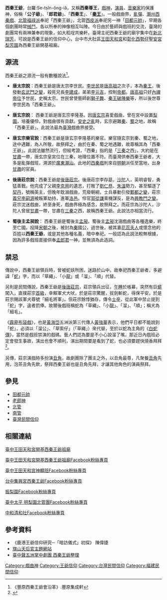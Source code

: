 {{道教}}
'''西秦王爺'''，台羅:Se-tsîn-ông-iâ，又稱'''西秦尊王'''，[[戲神|戲神]]，[[演員|演員]]、[[音樂家|音樂家]]的保護神，俗稱「'''公子爺'''」、「'''郎君爺'''」、「'''西秦王'''」、「'''[[秦王|秦王]]'''」。一般戲曲界，[[亂彈|亂彈]]、[[潮州|潮州]][[西秦戲|西秦戲]]、[[北管|北管]][[福祿派|福祿派]]奉祀「西秦王爺」，北管[[西皮派|西皮派]]奉祀另一神「[[田都元帥|田都元帥]]」，早期各個劇團時常[[械鬥|械鬥]]，各以所奉的神像相互叫陣。今日由於藝師與戲班的交流，臺灣的劇團常有兩神兼奉的現象，如大稻埕共樂軒。臺灣主祀西秦王爺的廟宇集中在[[新北|新北]][[瑞芳|瑞芳]]，可說是西秦王爺的信仰中心，台中市大肚區[[王田天和宮|王田天和宮]]和[[彰化西勢仔聖安宮|彰化西勢仔聖安宮]][[梨芳園|梨芳園]]為西秦王爺開基祖廟。

== 源流 ==
西秦王爺之源流一般有數種說法<ref>《豐原西秦王爺會沿革》.豐原集成軒</ref>。

*'''唐太宗說'''：西秦王爺是唐太宗李世民。[[李世民|李世民]]是[[唐高祖|唐高祖]]之次子，本為[[秦王|秦王]]，後發動[[玄武門之變|玄武門之變]]，殺死兄長[[李建成|李建成]]，弟弟[[李元吉|李元吉]]，控制[[帝都|帝都]]。[[唐高祖|唐高祖]]只好[[內禪|內禪]][[帝位|帝位]]予世民，史稱太宗。世民曾使藝師創[[舞獅|獅子舞]]、[[秦王破陣樂|秦王破陣樂]]等，所以後世尊李世民為「西秦王爺」。
             
*'''唐玄宗說'''： 西秦王爺是唐玄宗李隆基。因[[唐玄宗|唐玄宗]]喜愛戲曲，曾在宮中設置[[梨園|梨園]]，培養優伶，對戲曲很有貢獻。[[安史之亂|安史之亂]]時，玄宗避難[[秦|秦]]、[[蜀|蜀]]之地，故稱「西秦王爺」。此說法最為[[臺灣|臺灣]]戲曲界接受。
                                                              
*'''唐玄宗樂官說'''：西秦王爺是唐玄宗李隆基的樂官。樂官隨玄宗到秦、蜀之地，途中遇難，為人所敬，故祭拜之，由於在秦、蜀之地遇難，故尊稱其為「西秦王爺」。此說法雖然流行，但經考證，「西秦」指的是「[[三秦|三秦]]之西」，大約是在[[甘肅|甘肅]]一帶，唐玄宗皇宮位在三秦，地理位置不符。而臺灣供奉西秦王爺者，大多是亂彈戲班，溯源於[[廣東|廣東]][[潮汕|潮汕]]。此地的[[西秦戲|西秦戲]]則來自[[明朝|明朝]]派任至當地，出身[[甘肅|甘肅]]的官員。

*'''後唐莊宗說'''：西秦王爺是[[後唐莊宗|後唐莊宗]]。後唐莊宗李存勗，[[沙陀|沙陀]]人，英明睿智，勇猛善戰。他完成了父親[[李克用|李克用]]的遺志，打敗了[[劉仁恭|劉仁恭]]、[[朱溫|朱溫]]勢力，甚至驅逐了[[契丹|契丹]]，號稱英主，但晚年耽溺戲曲，荒廢朝綱，士兵暴動引發[[鄴都之變|鄴都之變]]，莊宗[[義兄|義兄]][[李嗣源|李嗣源]]被叛軍劫持，進軍[[洛邑|洛邑]]。伶官[[郭從謙|郭從謙]]乘機謀反，是為[[興教門之變|興教門之變]]。莊宗沈迷戲曲，終至身死，戲曲界極為感念，故祭拜之。而莊宗為沙陀人，沙陀人曾居[[甘肅|甘肅]]一帶，甘肅在[[三秦|三秦]]之西，故稱西秦王爺。此說法亦相當流行。

*'''蜀後主孟昶說'''： 西秦王爺是蜀後主[[孟昶|孟昶]]。蜀後主[[孟昶|孟昶]]沈溺戲曲等各種逸樂，終至亡國。投降[[宋朝|宋朝]]之後，被封為[[秦|秦]]國公，過世後，被其妻[[花蕊夫人|花蕊夫人]]或懷念他的百姓以'''西秦王爺'''，或是其他各種名義，暗中奉祀。一般認為此說法較無根據，因為許多戲班直接供奉[[孟郎君|孟郎君]]一神，並無須為此造詞。

==  禁忌  ==
傳說中，西秦王爺領兵時，曾被蛇妖所困，迷路於山中。故奉祀西秦王爺者，多避諱「[[蛇|蛇]]」字，而以「草繩」、「小[[龍|龍]]」或「溜」、「順」代替。

另則是民間傳說，西秦王爺是[[後唐莊宗|後唐莊宗]]，莊宗領兵出征，[[午睡|午睡]]於帳幕，突然有巨[[蟒|蟒]]闖入，直撲莊宗[[首級|首級]]，幸賴軍犬大吠，於是莊宗驚醒，拔劍斬蛇，得保平安。於是莊宗賜該軍犬尊號「細毛將軍」。但莊宗餘悸猶存，傳令[[士卒|士卒]]，從此軍中禁止提到「蛇」字，違者罰俸。故爾後戲班稱蛇為「草繩」、「小[[龍|龍]]」、「溜」、「順」；稱犬為「細毛」。

《[[霹靂布袋戲|霹靂布袋戲]]》，也是[[黃海岱|黃海岱]]五洲派第三代傳人[[黃強華|黃強華]]表示，他們平日都不能說到「蛇」，必須以「溜公」、「草索仔」（「草繩」）來代替，至於以蛇為主角的《[[白蛇傳|白蛇傳]]》，當然是戲班禁演的戲碼。藝人們認為要是不小心說溜了嘴，那近日內戲班必定會發生事故，演出也會不順利，演出期間要是看到了蛇，也必須要趕快燒香拜拜<ref>{{Cite web |url=http://www.taiwan-panorama.com/show_issue.php?id=200299109098c.txt&table=0... |title=光華雜誌 戲班祖師爺 ──田都元帥與西秦王爺慶華誕 |access-date=2013-06-26 |archive-date=2021-02-03 |archive-url=https://web.archive.org/web/20210203145321/https://www.taiwan-panorama.com/show_issue.php?id=200299109098c.txt&table=0... |dead-url=no }}</ref>。

另傳，莊宗演戲時多扮演[[丑角|丑角]]，故劇團除了團主之外，以丑角最尊，凡聚餐[[丑角|丑角]]先用，泡茶丑角先飲，祭拜西秦王爺也是丑角先拜，才讓其他角色的演員祭拜。

== 參見 ==
*[[田都元帥|田都元帥]]
*[[老郎神|老郎神]]
*[[北管|北管]]
*[[南管|南管]]
*[[臺灣民間信仰|臺灣民間信仰]]

==相關連結==
[[王田天和宮|臺中王田天和宮開基西秦王爺祖廟]]

[https://www.facebook.com/%E8%87%BA%E4%B8%AD%E7%8E%8B%E7%94%B0%E5%A4%A9%E5%92%8C%E5%AE%AE%E9%96%8B%E5%9F%BA%E8%A5%BF%E7%A7%A6%E8%80%81%E7%8E%8B%E7%88%BA%E7%A5%96%E5%BB%9F-244324286298026/ 臺中王田天和宮開基西秦王爺祖廟Facebook粉絲專頁]

[https://www.facebook.com/%E8%87%BA%E4%B8%AD%E7%8E%8B%E7%94%B0%E5%A4%A9%E5%92%8C%E5%AE%AE%E7%A5%9E%E8%BD%8E%E7%8F%AD-115027825782817/ 臺中王田天和宮神轎班Facebook粉絲專頁]

[https://www.facebook.com/A0422207083/ 台中集興宮西秦王爺Facebook粉絲專頁]

[https://www.facebook.com/%E6%8C%AF%E6%A2%A8%E5%9C%92-139735242776111// 振梨園Facebook粉絲專頁]

[https://www.facebook.com/%E8%87%BA%E4%B8%AD%E5%A4%AA%E5%B9%B3-%E6%98%8E%E6%A2%A8%E5%9C%92%E5%8C%97%E7%AE%A1%E5%9C%98-116056275101395// 臺中太平 明梨園北管團Facebook粉絲專頁]

[https://www.facebook.com/NiubuChildren   中和清和社Facebook粉絲專頁]

== 參考資料 ==
*《鹿港王爺信仰研究─「暗訪儀式」初探》 陳偉捷
*[http://www.qsp.ks.edu.tw/temple/4-3.htm 旗山天后宮主題網站] {{Wayback|url=http://www.qsp.ks.edu.tw/temple/4-3.htm |date=20160304141847 }}
*[http://www.cyberstage.com.tw/troupe/troupe_page.asp?ID=1227&AP=13&page=9 臺中聲五洲掌中劇團 西秦王爺整理]{{Dead link|date=2018年6月 |bot=InternetArchiveBot |fix-attempted=no }}

[[Category:戲曲神|Category:戲曲神]]
[[Category:王爺信仰|Category:王爺信仰]]
[[Category:台灣民間信仰|Category:台灣民間信仰]]
[[Category:福建民間信仰|Category:福建民間信仰]]